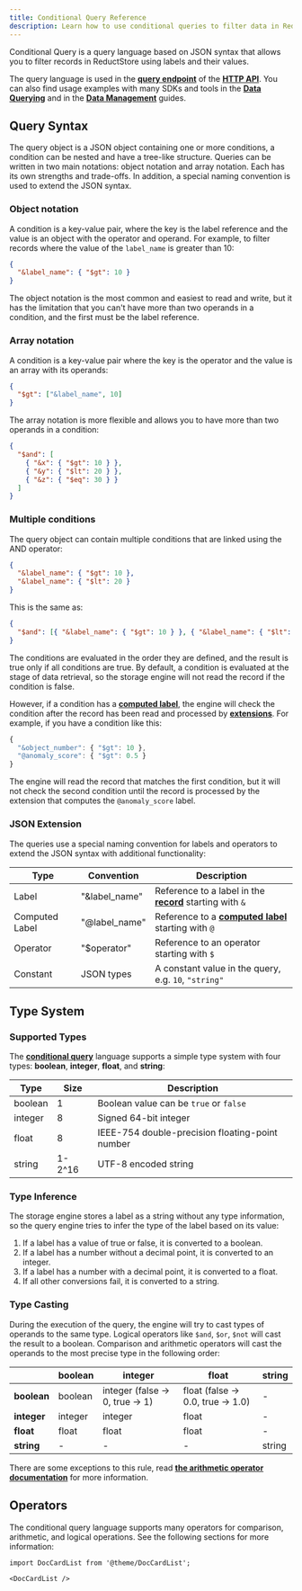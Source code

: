 ```yaml
---
title: Conditional Query Reference
description: Learn how to use conditional queries to filter data in ReductStore.
---
```


<head>
  <link
    rel="canonical"
    href="https://www.reduct.store/docs/conditional-query"
  />
</head>

Conditional Query is a query language based on JSON syntax that allows you to filter records in ReductStore using labels and their values.

The query language is used in the [**query endpoint**](../http-api/entry-api/run_query.mdx) of the **[HTTP API](./glossary#http-api)**.
You can also find usage examples with many SDKs and tools in the [**Data Querying**](../guides/data-querying.mdx) and
in the [**Data Management**](../guides/data-management.mdx) guides.

## Query Syntax

The query object is a JSON object containing one or more conditions, a condition can be nested and have a tree-like structure.
Queries can be written in two main notations: object notation and array notation. Each has its own strengths and trade-offs.
In addition, a special naming convention is used to extend the JSON syntax.

### Object notation

A condition is a key-value pair, where the key is the label reference and the value is an object with the operator and operand.
For example, to filter records where the value of the `label_name` is greater than 10:

```json
{
  "&label_name": { "$gt": 10 }
}
```

The object notation is the most common and easiest to read and write, but it has the limitation that you can't have more than two operands in a condition, and the first must be the label reference.

### Array notation

A condition is a key-value pair where the key is the operator and the value is an array with its operands:

```json
{
  "$gt": ["&label_name", 10]
}
```

The array notation is more flexible and allows you to have more than two operands in a condition:

```json
{
  "$and": [
    { "&x": { "$gt": 10 } },
    { "&y": { "$lt": 20 } },
    { "&z": { "$eq": 30 } }
  ]
}
```

### Multiple conditions

The query object can contain multiple conditions that are linked using the AND operator:

```json
{
  "&label_name": { "$gt": 10 },
  "&label_name": { "$lt": 20 }
}
```

This is the same as:

```json
{
  "$and": [{ "&label_name": { "$gt": 10 } }, { "&label_name": { "$lt": 20 } }]
}
```

The conditions are evaluated in the order they are defined, and the result is true only if all conditions are true.
By default, a condition is evaluated at the stage of data retrieval, so the storage engine will not read the record if the condition is false.

However, if a condition has a [**computed label**](./glossary#computed-label), the engine will check the condition after the record has been read and processed by [**extensions**](./glossary#computed-label).
For example, if you have a condition like this:

```javascript
{
  "&object_number": { "$gt": 10 },
  "@anomaly_score": { "$gt": 0.5 }
}
```

The engine will read the record that matches the first condition, but it will not check the second condition until the record is processed by the extension that computes the `@anomaly_score` label.

### JSON Extension

The queries use a special naming convention for labels and operators to extend the JSON syntax with additional functionality:

| Type           | Convention    | Description                                                                      |
| -------------- | ------------- | -------------------------------------------------------------------------------- |
| Label          | "&label_name" | Reference to a label in the **[record](./glossary#record)** starting with `&`    |
| Computed Label | "@label_name" | Reference to a **[computed label](./glossary#computed-label)** starting with `@` |
| Operator       | "$operator"   | Reference to an operator starting with `$`                                       |
| Constant       | JSON types    | A constant value in the query, e.g. `10`, `"string"`                             |

## Type System

### Supported Types

The **[conditional query](./glossary#conditional-query)** language supports a simple type system with four types: **boolean**, **integer**, **float**, and **string**:

| Type    | Size   | Description                                     |
| ------- | ------ | ----------------------------------------------- |
| boolean | 1      | Boolean value can be `true` or `false`          |
| integer | 8      | Signed 64-bit integer                           |
| float   | 8      | IEEE-754 double-precision floating-point number |
| string  | 1-2^16 | UTF-8 encoded string                            |

### Type Inference

The storage engine stores a label as a string without any type information, so the query engine tries to infer the type of the label based on its value:

1. If a label has a value of true or false, it is converted to a boolean.
2. If a label has a number without a decimal point, it is converted to an integer.
3. If a label has a number with a decimal point, it is converted to a float.
4. If all other conversions fail, it is converted to a string.

### Type Casting

During the execution of the query, the engine will try to cast types of operands to the same type.
Logical operators like `$and`, `$or`, `$not` will cast the result to a boolean.
Comparison and arithmetic operators will cast the operands to the most precise type in the following order:

|             | boolean | integer                         | float                             | string |
| ----------- | ------- | ------------------------------- | --------------------------------- | ------ |
| **boolean** | boolean | integer (false -> 0, true -> 1) | float (false -> 0.0, true -> 1.0) | -      |
| **integer** | integer | integer                         | float                             | -      |
| **float**   | float   | float                           | float                             | -      |
| **string**  | -       | -                               | -                                 | string |

There are some exceptions to this rule, read **[the arithmetic operator documentation](./arithmetic-operators.mdx)** for more information.

## Operators

The conditional query language supports many operators for comparison, arithmetic, and logical operations.
See the following sections for more information:

```mdx-code-block
import DocCardList from '@theme/DocCardList';

<DocCardList />
```

